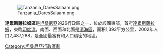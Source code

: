 [[Image:Tanzania_DaresSalaam.png|thumb]]

'''達累斯薩拉姆區'''是[[坦桑尼亞|坦桑尼亞]]的26行政區之一，位於該國東部，首府[[達累斯薩拉姆|達累斯薩拉姆]]，東臨[[印度洋|印度洋]]，南面、西面和北面是[[濱海區|濱海區]]，面积1,393平方公里，2002年人口2,487,288，是全國最富有和人口稠密的地區。

{{coord|6|45|S|39|15|E|region:TZ_type:adm1st_source:GNS-enwiki|display=title}}

{{坦尚尼亞行政區劃}}

[[Category:坦桑尼亞行政區劃|Category:坦桑尼亞行政區劃]]


{{Tanzania-stub}}